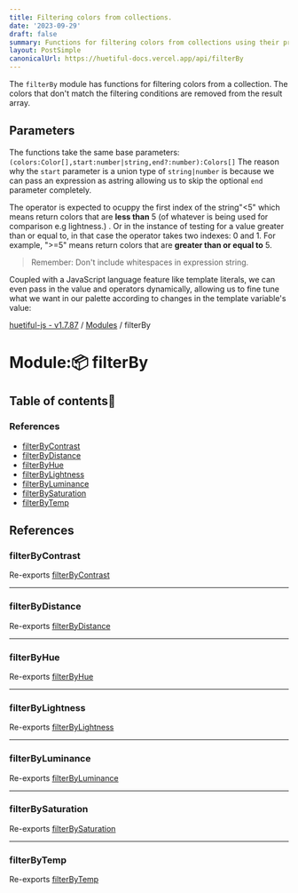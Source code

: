```yaml
---
title: Filtering colors from collections.
date: '2023-09-29'
draft: false
summary: Functions for filtering colors from collections using their properties.
layout: PostSimple
canonicalUrl: https://huetiful-docs.vercel.app/api/filterBy
---
```


The `filterBy` module has functions for filtering colors from a collection. The colors that don't match the filtering conditions are removed from the result array.

## Parameters

The functions take the same base parameters: `(colors:Color[],start:number|string,end?:number):Colors[]`
The reason why the `start` parameter is a union type of `string|number` is because we can pass an expression as astring allowing us to skip the optional `end` parameter completely.

The operator is expected to ocuppy the first index of the string"\<5" which means return colors that are **less than** 5 (of whatever is being used for comparison e.g lightness.) . Or in the instance of testing for a value greater than or equal to, in that case the operator takes two indexes: 0 and 1. For example, "\>=5" means return colors that are **greater than or equal to** 5.

> Remember:
> Don't include whitespaces in expression string.

Coupled with a JavaScript language feature like template literals, we can even pass in the value and operators dynamically, allowing us to fine tune what we want in our palette according to changes in the template variable's value:


[huetiful-js - v1.7.87](../README.md) / [Modules](../modules.md) / filterBy

# Module::package: filterBy

## Table of contents:scroll:

### References

- [filterByContrast](filterBy.md#filterbycontrast)
- [filterByDistance](filterBy.md#filterbydistance)
- [filterByHue](filterBy.md#filterbyhue)
- [filterByLightness](filterBy.md#filterbylightness)
- [filterByLuminance](filterBy.md#filterbyluminance)
- [filterBySaturation](filterBy.md#filterbysaturation)
- [filterByTemp](filterBy.md#filterbytemp)

## References

### filterByContrast

Re-exports [filterByContrast](index.md#filterbycontrast)

___

### filterByDistance

Re-exports [filterByDistance](index.md#filterbydistance)

___

### filterByHue

Re-exports [filterByHue](index.md#filterbyhue)

___

### filterByLightness

Re-exports [filterByLightness](index.md#filterbylightness)

___

### filterByLuminance

Re-exports [filterByLuminance](index.md#filterbyluminance)

___

### filterBySaturation

Re-exports [filterBySaturation](index.md#filterbysaturation)

___

### filterByTemp

Re-exports [filterByTemp](index.md#filterbytemp)


